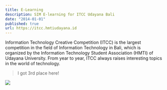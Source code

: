 ```yaml
---
title: E-Learning
description: SIM E-learning for ITCC Udayana Bali
date: "2014-01-01"
published: true
url: https://itcc.hmtiudayana.id
---
```


Information Technology Creative Competition (ITCC) is the largest competition in the field of Information Technology in Bali, which is organized by the Information Technology Student Association (HMTI) of Udayana University. From year to year, ITCC always raises interesting topics in the world of technology.

> I got 3rd place here!

![](/projects/elearning.jpg)
